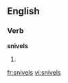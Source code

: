 ==English==

===Verb===
'''snivels'''

# {{third-person singular of|snivel}}

[[fr:snivels]]
[[vi:snivels]]